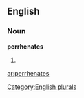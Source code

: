 
==English==

===Noun===
'''perrhenates'''

# {{plural of|[[perrhenate]]}}

[[Category:English plurals]]

[[ar:perrhenates]]